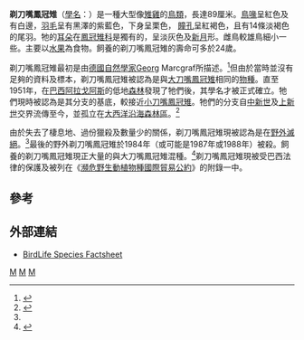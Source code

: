 {{Speciesbox
| taxon = Mitu mitu
| status = EW
| status_system = iucn3.1
| status_ref = <ref name=iucn>{{IUCN2006|assessors=BirdLife International|year=2004|id=46894|title=Mitu mitu|downloaded=2006-10-24}}</ref>
| image= Mitu mitu 1838.jpg
| image_caption = 剃刀嘴鳳冠雉
| binomial_authority = ([[卡爾·林奈|Linnaeus]], 1766)
| synonyms =
* ''Mitu mitu mitu''
* ''Crax mitu'' <small>([[卡爾·林奈|Linnaeus]], 1766)</small>
}}
'''剃刀嘴鳳冠雉'''（[[學名|學名]]：''{{lang|la|Mitu mitu}}''）是一種大型像[[雉雞|雉雞]]的[[鳥類|鳥類]]，長達89厘米。[[鳥喙|鳥喙]]呈紅色及有白邊，[[羽毛|羽毛]]呈有黑澤的紫藍色，下身呈栗色， [[瞳孔|瞳孔]]呈紅褐色，且有14條淡褐色的尾羽。牠的[[耳朵|耳朵]]在[[鳳冠雉科|鳳冠雉科]]是獨有的，呈淡灰色及[[新月|新月]]形。雌鳥較雄鳥細小一些。主要以[[水果|水果]]為食物。飼養的剃刀嘴鳳冠雉的壽命可多於24歲。

剃刀嘴鳳冠雉最初是由[[德國|德國]][[自然學家|自然學家]]Georg Marcgraf所描述。<ref name=birdlife2000>{{Cite book en|author=BirdLife International|year=2000|chapter=Alagoas Curassow|title=Threatened Birds of the World|url=https://archive.org/details/threatenedbirdso0000bird|pages=[https://archive.org/details/threatenedbirdso0000bird/page/132 132]|publisher=Lynx Edicions & BirdLife International|location=Barcelona & Cambridge, UK|id=ISBN 0-946888-39-6}}</ref>但由於當時並沒有足夠的資料及標本，剃刀嘴鳳冠雉被認為是與[[大刀嘴鳳冠雉|大刀嘴鳳冠雉]]相同的[[物種|物種]]。直至1951年，在[[巴西|巴西]][[阿拉戈阿斯|阿拉戈阿斯]]的低地[[森林|森林]]發現了牠們後，其學名才被正式確立。牠們現時被認為是其分支的基底，較接近[[小刀嘴鳳冠雉|小刀嘴鳳冠雉]]。牠們的分支自[[中新世|中新世]]及[[上新世|上新世]]交界流傳至今，並孤立在[[大西洋沿海森林區|大西洋沿海森林區]]。<ref name=pereira2004>{{Cite journal en |author=Pereira, Sérgio Luiz; Baker, Allan J.& Wajntal, Anita |year=2002 |title=Combined nuclear and mitochondrial DNA sequences resolve generic relationships within the Cracidae (Galliformes, Aves) |journal=Systematic Biology |volume=51 |issue=6 |pages=946-958 |doi=10.1080/10635150290102519 |url=http://individual.utoronto.ca/sergiolp/pdf/SB2002.pdf |deadurl=yes |archiveurl=https://web.archive.org/web/20080910201635/http://individual.utoronto.ca/sergiolp/pdf/SB2002.pdf |archivedate=2008-09-10 |access-date=2008-05-19 }}</ref>

由於失去了棲息地、過份獵殺及數量少的關係，剃刀嘴鳳冠雉現被認為是在[[野外滅絕|野外滅絕]]。<ref name=iucn/>最後的野外剃刀嘴鳳冠雉於1984年（或可能是1987年或1988年）被殺。飼養的剃刀嘴鳳冠雉現正大量的與大刀嘴鳳冠雉混種。<ref name=silveira2004>{{Cite journal en|author=Silveira, Luís Fábio; Olmos, Fábio & Long, Adrian J.|year=2004|title=Taxonomy, history, and status of Alagoas Curassow ''Mitu mitu'' (Linnaeus, 1766), the world’s most threatened cracid|journal=Ararajuba|volume=12|issue=2|pages=125-132|url=http://www.ararajuba.org.br/sbo/ararajuba/artigos/Volume122/ara122art5.pdf|deadurl=yes|archiveurl=https://web.archive.org/web/20070927121118/http://www.ararajuba.org.br/sbo/ararajuba/artigos/Volume122/ara122art5.pdf|archivedate=2007-09-27|access-date=2008-05-19}}</ref>剃刀嘴鳳冠雉現被受巴西法律的保護及被列在《[[瀕危野生動植物種國際貿易公約|瀕危野生動植物種國際貿易公約]]》的附錄一中。

==參考==
{{reflist}}

==外部連結==
* [http://www.birdlife.org/datazone/species/index.html?action=SpcHTMDetails.asp&sid=100&m=0 BirdLife Species Factsheet] {{Wayback|url=http://www.birdlife.org/datazone/species/index.html?action=SpcHTMDetails.asp&sid=100&m=0 |date=20090105093445 }}
{{Taxonbar|from=Q545554}}

[[Category:鳳冠雉科|M]]
[[Category:巴西鳥類|M]]
[[Category:1766年描述的鳥類|M]]